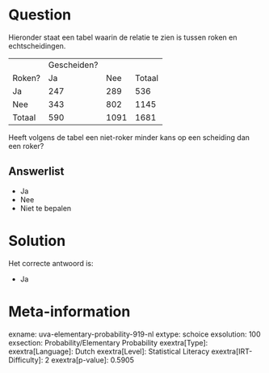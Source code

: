Question
========

Hieronder staat een tabel waarin de relatie te zien is tussen roken en
echtscheidingen.

  -------- ------------- ------ --------
           Gescheiden?          
  Roken?   Ja            Nee    Totaal
  Ja       247           289    536
  Nee      343           802    1145
  Totaal   590           1091   1681
  -------- ------------- ------ --------

Heeft volgens de tabel een niet-roker minder kans op een scheiding dan
een roker?

Answerlist
----------

* Ja
* Nee
* Niet te bepalen

Solution
========

Het correcte antwoord is: 

* Ja

Meta-information
================
exname: uva-elementary-probability-919-nl
extype: schoice
exsolution: 100
exsection: Probability/Elementary Probability
exextra[Type]: 
exextra[Language]: Dutch
exextra[Level]: Statistical Literacy
exextra[IRT-Difficulty]: 2
exextra[p-value]: 0.5905
